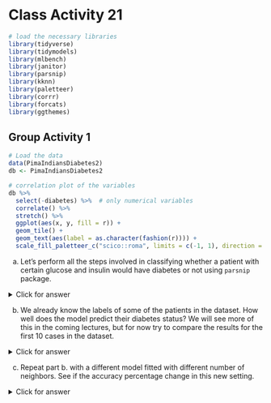 # Class Activity 21

```r
# load the necessary libraries
library(tidyverse) 
library(tidymodels)
library(mlbench)     
library(janitor)
library(parsnip)
library(kknn)
library(paletteer)
library(corrr)
library(forcats)
library(ggthemes)
```



## Group Activity 1


```r
# Load the data
data(PimaIndiansDiabetes2)
db <- PimaIndiansDiabetes2

# correlation plot of the variables
db %>%
  select(-diabetes) %>%  # only numerical variables
  correlate() %>%
  stretch() %>%
  ggplot(aes(x, y, fill = r)) +
  geom_tile() +
  geom_text(aes(label = as.character(fashion(r)))) +
  scale_fill_paletteer_c("scico::roma", limits = c(-1, 1), direction = -1)
```


a. Let's  perform all the steps involved in classifying whether a patient with certain glucose and insulin would have diabetes or not using `parsnip` package.

<details>
<summary class="answer">Click for answer</summary>
*Answer:* 

```r
# 1 Prepare raw data
db_raw <- db %>% drop_na() %>%  select(glucose, insulin, diabetes)
```


```r
# 2 Create a recipe for data pre-processing
db_recipe <- recipe(diabetes ~ ., data = db_raw) %>%
  step_scale(all_predictors()) %>%
  step_center(all_predictors()) %>%
  prep()
```


```r
# 3 Apply the recipe to the data set
db_scaled <-  bake(db_recipe, db_raw)
```


```r
# 4 Create a model specification
knn_spec <- nearest_neighbor(mode = "classification",
                             engine = "kknn",
                             neighbors = 5)
```


```r
# 5 Fit the model on the pre-processed data
knn_fit <- knn_spec %>%
 fit(diabetes ~ ., data = db_scaled)
```


```r
# 6 Classify
# These are standardized value!!
new_observations <- tibble(glucose = c(1, 2), insulin = c(-1, 1))
predict(knn_fit, new_data = new_observations)
```

</details>


b. We already know the labels of some of the patients in the dataset. How well does the model predict their diabetes status? We will see more of this in the coming lectures, but for now try to compare the results for the first 10 cases in the dataset.


<details>
<summary class="answer">Click for answer</summary>
*Answer:* 

```r
scaled_observations <- db_scaled[1:50,]
predictions <- predict(knn_fit, new_data = scaled_observations)
bind_cols(scaled_observations, predictions, db_raw %>% 
            select(diabetes) %>% 
            slice(1:50)) %>% knitr::kable()
```

What is the accuracy percentage?

*Answer:*

```r
sum(predictions == db_raw %>% select(diabetes) %>% slice(1:50))/50
```

</details>


c. Repeat part b. with a different model fitted with different number of neighbors. See if the accuracy percentage change in this new setting.

<details>
<summary class="answer">Click for answer</summary>
*Answer:* 

```r
knn_spec <- nearest_neighbor(mode = "classification",
                             engine = "kknn",
                             weight_func = "rectangular",
                             neighbors = 3)
knn_fit <- knn_spec %>%
 fit(diabetes ~ ., data = db_scaled)

scaled_observations <- db_scaled
predictions <- predict(knn_fit, new_data = scaled_observations)
# bind_cols(scaled_observations, predictions, db_raw %>% 
#            select(diabetes)) %>% knitr::kable()

sum(predictions == db_raw %>% select(diabetes))/392
```

</details>

